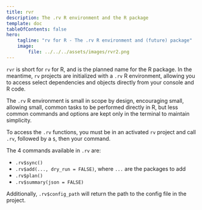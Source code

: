 ```yaml
---
title: rvr
description: The .rv R environment and the R package
template: doc
tableOfContents: false
hero:
    tagline: "rv for R - The .rv R environment and (future) package"
    image:
        file: ../../../assets/images/rvr2.png
---
```


`rvr` is short for `rv` for R, and is the planned name for the R package. In the meantime, `rv` projects are initialized
with a `.rv` R environment, allowing you to access select dependencies and objects directly from your console and R code.

The `.rv` R environment is small in scope by design, encouraging small, allowing small, common tasks to be performed directly in R,
but less common commands and options are kept only in the terminal to maintain simplicity.

To access the `.rv` functions, you must be in an activated `rv` project and call `.rv`, followed by a `$`, then your command.

The 4 commands available in `.rv` are:
* `.rv$sync()`
* `.rv$add(..., dry_run = FALSE)`, where `...` are the packages to add
* `.rv$plan()`
* `.rv$summary(json = FALSE)`

Additionally, `.rv$config_path` will return the path to the config file in the project.
